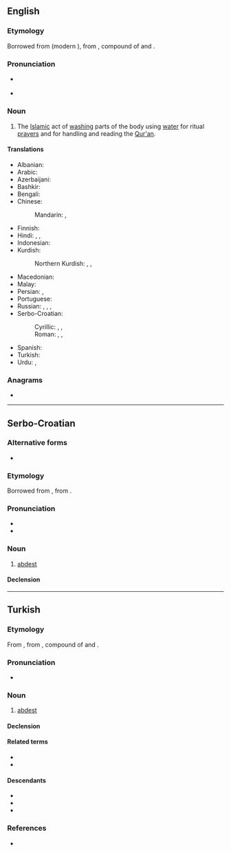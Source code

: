 ==English==

===Etymology===
{{root|en|ine-pro|*h₂ep-|*ǵʰes-}}
Borrowed from {{bor|en|ota|آبدست}} (modern {{cog|tr|abdest}}), from {{bor|en|fa|آبدست|tr=âbdast}}, compound of {{m|fa|آب|tr=âb|t=water}} and {{m|fa|دست|tr=dast|t=hand}}.

===Pronunciation===
* {{a|US}} {{IPA|en|/ˈɑb.dɛst/}}
* {{audio|en|En-us-abdest.ogg|Audio (US)}}

===Noun===
{{en-noun|-}}

# {{lb|en|Islam}} The [[Islamic]] act of [[wash]]ing parts of the body using [[water]] for ritual [[prayer]]s and for handling and reading the [[Qur'an]].
#: {{synonyms|en|wudu}}

====Translations====
{{trans-top|Islamic act of washing parts of the body}}
* Albanian: {{t+|sq|avdes|m}}
* Arabic: {{t|ar|وُضُوء}}
* Azerbaijani: {{t+|az|abdəst}}
* Bashkir: {{t|ba|тәһәрәт}}
* Bengali: {{t+|bn|ওযু}}
* Chinese:
*: Mandarin: {{t+|cmn|小淨}}, {{t+|cmn|小净|tr=xiǎojìng}}
* Finnish: {{t|fi|rukouspesu}}
* Hindi: {{t+|hi|आबदस्त|m}}, {{t|hi|वुज़ू|m}}, {{t|hi|वज़ू|m}}
* Indonesian: {{t|id|wudhu}}
* Kurdish:
*: Northern Kurdish: {{t+|kmr|avdest}}, {{t+|kmr|abdest}}, {{t+|kmr|awdest}}
{{trans-mid}}
* Macedonian: {{t|mk|абдест|m}}
* Malay: {{t+|ms|wuduk}}
* Persian: {{t+|fa|آبدست|tr=âbdast}}, {{t+|fa|وضو|tr=vozu}}
* Portuguese: {{t|pt|abdeste|m}}
* Russian: {{t+|ru|абде́ст|m|tr=abdɛ́st}}, {{t+|ru|ву́ду́|m}}, {{t|ru|вуду́г|m}}, {{t+|ru|омове́ние|n}}
* Serbo-Croatian:
*: Cyrillic: {{t|sh|а̀бдест|m}}, {{t|sh|а̀бдес|m}}, {{t|sh|а̀вдест|m}}
*: Roman: {{t+|sh|àbdest|m}}, {{t|sh|àbdes|m}}, {{t+|sh|àvdest|m}}
* Spanish: {{t+|es|abdesto|m}}
* Turkish: {{t+|tr|abdest}}
* Urdu: {{t+|ur|وضو|tr=vuzū}}, {{t|ur|آبدست|tr=ābdast}}
{{trans-bottom}}

===Anagrams===
* {{anagrams|en|a=abdest|badest|basted}}

----

==Serbo-Croatian==

===Alternative forms===
* {{alter|sh|àbdes|àvdest}}

===Etymology===
Borrowed from {{bor|sh|ota|آبدست|tr=âbdest}}, from {{der|sh|fa|آبدست|tr=âbdast}}.

===Pronunciation===
* {{sh-IPA|àbdest}}
* {{hyphenation|sh|ab|dest}}

===Noun===
{{sh-noun|g=m|head=àbdest}}

# {{lb|sh|Islam}} [[#English|abdest]]

====Declension====
{{sh-decl-noun-unc
|abdest
|abdesta
|abdestu
|abdest
|abdeste
|abdestu
|abdestom
}}

----

==Turkish==

===Etymology===
{{root|tr|ine-pro|*h₂ep-|*ǵʰes-}}
From {{inh|tr|ota|آبدست|tr=âbdest|t=abdest}}, from {{bor|tr|fa|آبدست|tr=âbdast}}, compound of {{m|fa|آب|tr=âb|t=water}} and {{m|fa|دست|tr=dast|t=hand}}.

===Pronunciation===
* {{IPA|tr|/ɑb.dɛst/}}

===Noun===
{{tr-noun|i|ler}}

# {{lb|tr|Islam}} [[#English|abdest]]

====Declension====
{{tr-infl-noun-c|e|poss=1}}

====Related terms====
* {{l|tr|abdestli}}
* {{l|tr|abdestsiz}}

====Descendants====
* {{desc|bor=1|en|abdest}}
* {{desc|bor=1|pt|abdeste}}
* {{desc|bor=1|es|abdesto}}

===References===
* {{R:TDK|lang=tr}}